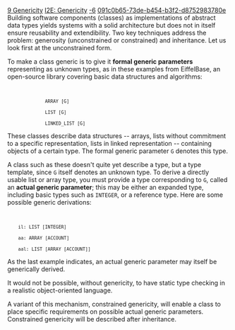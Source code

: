 [[Property:title|9 Genericity]]
[[Property:link_title|I2E: Genericity]]
[[Property:weight|-6]]
[[Property:uuid|091c0b65-73de-b454-b3f2-d8752983780e]]
Building software components (classes) as implementations of abstract data types yields systems with a solid architecture but does not in itself ensure reusability and extendibility. Two key techniques address the problem: generosity (unconstrained or constrained) and inheritance. Let us look first at the unconstrained form. 

To make a class generic is to give it '''formal generic parameters''' representing as unknown types, as in these examples from EiffelBase, an open-source library covering basic data structures and algorithms: 
<code>
               ARRAY [G]
               LIST [G]
               LINKED_LIST [G]</code>

These classes describe data structures -- arrays, lists without commitment to a specific representation, lists in linked representation -- containing objects of a certain type. The formal generic parameter <code>G</code> denotes this type. 

A class such as these doesn't quite yet describe a type, but a type template, since <code> G </code> itself denotes an unknown type. To derive a directly usable list or array type, you must provide a type corresponding to <code>G</code>, called an '''actual generic parameter'''; this may be either an expanded type, including basic types such as <code>INTEGER</code>, or a reference type. Here are some possible generic derivations: 
<code>
     il: LIST [INTEGER]
     aa: ARRAY [ACCOUNT]
     aal: LIST [ARRAY [ACCOUNT]]</code>

As the last example indicates, an actual generic parameter may itself be generically derived. 

It would not be possible, without genericity, to have static type checking in a realistic object-oriented language. 

A variant of this mechanism, constrained genericity, will enable a class to place specific requirements on possible actual generic parameters. Constrained genericity will be described after inheritance. 




